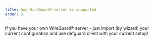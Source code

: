 ```yaml
---
title: Any WireGuard® server is supported
order: 3
---
```


If you have your own WireGuard® server - just import (by wizard) your current configuration and use defguard client with your current setup!
